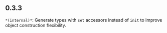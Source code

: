 ## 0.3.3
`*(internal)*`: Generate types with `set` accessors instead of `init` to improve object construction flexibility.

